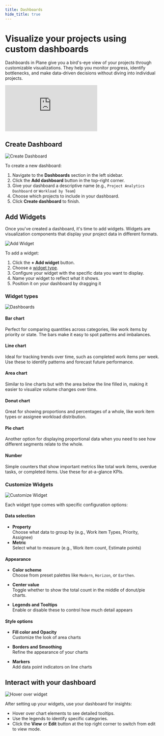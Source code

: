 ```yaml
---
title: Dashboards
hide_title: true
---
```



<div className="tag-wrapper">
 <h1>Visualize your projects using custom dashboards</h1>
 <Tags 
  tags={[ 
    { name: "Pro", link:"https://plane.so/pricing", additionalClass: "pro" }
  ]} 
 />
</div>

Dashboards in Plane give you a bird's-eye view of your projects through customizable visualizations. They help you monitor progress, identify bottlenecks, and make data-driven decisions without diving into individual projects.

<div style={{ position: "relative", paddingBottom: "calc(56.67989417989418% + 41px)", height: "0", width: "100%" }}>
    <iframe src="https://demo.arcade.software/nWdHtHinGVMWjMmaTMGj?embed&embed_mobile=tab&embed_desktop=inline&show_copy_link=true" frameborder="0" loading="lazy" webkitallowfullscreen mozallowfullscreen allowfullscreen style={{ position: "absolute", top: "0", left: "0", width: "100%", height: "100%", colorScheme: "light"}} title="Set up your workspace">
    </iframe>
</div>

## Create Dashboard

![Create Dashboard](https://media.docs.plane.so/dashboards/create-new-dashboard.webp#center)

To create a new dashboard:

1. Navigate to the **Dashboards** section in the left sidebar.
2. Click the **Add dashboard** button in the top-right corner.
3. Give your dashboard a descriptive name (e.g., `Project Analytics Dashboard` or `Workload by Team`)
4. Choose which projects to include in your dashboard.
5. Click **Create dashboard** to finish.

## Add Widgets
Once you've created a dashboard, it's time to add widgets. Widgets are visualization components that display your project data in different formats.

![Add Widget](https://media.docs.plane.so/dashboards/add-widget.webp#center)

To add a widget:

1. Click the **+ Add widget** button.
2. Choose a [widget type](/dashboards#widget-types).
3. Configure your widget with the specific data you want to display.
4. Name your widget to reflect what it shows.
5. Position it on your dashboard by dragging it

### Widget types

![Dashboards](https://media.docs.plane.so/dashboards/dashboards.webp#center)

#### Bar chart
Perfect for comparing quantities across categories, like work items by priority or state. The bars make it easy to spot patterns and imbalances.

#### Line chart
Ideal for tracking trends over time, such as completed work items per week. Use these to identify patterns and forecast future performance.

#### Area chart
Similar to line charts but with the area below the line filled in, making it easier to visualize volume changes over time.

#### Donut chart
Great for showing proportions and percentages of a whole, like work item types or assignee workload distribution.

#### Pie chart
Another option for displaying proportional data when you need to see how different segments relate to the whole.

#### Number
Simple counters that show important metrics like total work items, overdue tasks, or completed items. Use these for at-a-glance KPIs.


### Customize Widgets
![Customize Widget](https://media.docs.plane.so/dashboards/customize-widget.webp#center)

Each widget type comes with specific configuration options:

#### Data selection

- **Property**  
Choose what data to group by (e.g., Work item Types, Priority, Assignee)
- **Metric**  
Select what to measure (e.g., Work item count, Estimate points)

#### Appearance

- **Color scheme**  
Choose from preset palettes like `Modern`, `Horizon`, or `Earthen`.

- **Center value**  
Toggle whether to show the total count in the middle of donut/pie charts.

- **Legends and Tooltips**  
Enable or disable these to control how much detail appears

#### Style options

- **Fill color and Opacity**  
Customize the look of area charts

- **Borders and Smoothing**   
Refine the appearance of your charts

- **Markers**  
Add data point indicators on line charts

## Interact with your dashboard
![Hover over widget](https://media.docs.plane.so/dashboards/hover-on-widget.webp#center)

After setting up your widgets, use your dashboard for insights:
- Hover over chart elements to see detailed tooltips.
- Use the legends to identify specific categories.
- Click the **View** or **Edit** button at the top right corner to switch from edit to view mode.